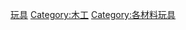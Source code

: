 {{Commons category|Wooden toys}}

[[Category:木製品|玩具]]
[[Category:木工|Category:木工]]
[[Category:各材料玩具|Category:各材料玩具]]